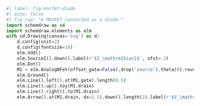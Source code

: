 ```python
#| label: fig-mosfet-diode
#| echo: false
#| fig-cap: "A MOSFET connected as a diode."
import schemdraw as sd
import schemdraw.elements as elm
with sd.Drawing(canvas='svg') as d:
    d.config(unit=2)
    d.config(fontsize=16)
    elm.Vdd()
    elm.SourceI().down().label(r'$I_\mathrm{bias}$', ofst=-2)
    elm.Dot()
    M1 = elm.AnalogNFet(offset_gate=False).drop('source').theta(0).reverse().label('$W/L$', loc='right')
    elm.Ground()
    elm.Line().left().at(M1.gate).length(0.5)
    elm.Line().up().toy(M1.drain)
    elm.Line().right().to(M1.drain)
    elm.Arrow().at(M1.drain, dx=1.5).down().length(2).label(r'$V_\mathrm{GS}$', ofst=-1)
```